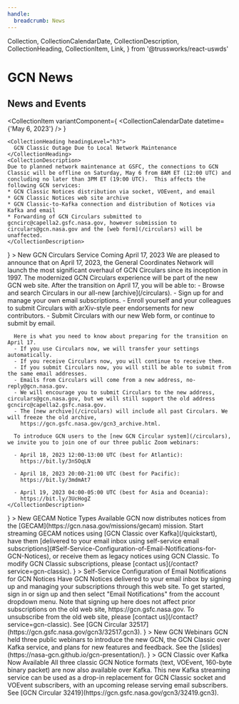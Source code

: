 ```yaml
---
handle:
  breadcrumb: News
---
```


  Collection,
  CollectionCalendarDate,
  CollectionDescription,
  CollectionHeading,
  CollectionItem,
  Link,
} from '@trussworks/react-uswds'

# GCN News

<h2 className="">News and Events</h2>
<Collection>

  <CollectionItem
    variantComponent={
      <CollectionCalendarDate datetime={'May 6, 2023'} />
    }
  >
    <CollectionHeading headingLevel="h3">
      GCN Classic Outage Due to Local Network Maintenance
    </CollectionHeading>
    <CollectionDescription>
    Due to planned network maintenance at GSFC, the connections to GCN Classic will be offline on Saturday, May 6 from 8AM ET (12:00 UTC) and concluding no later than 3PM ET (19:00 UTC).  This affects the following GCN services:
    * GCN Classic Notices distribution via socket, VOEvent, and email
    * GCN Classic Notices web site archive
    * GCN Classic-to-Kafka connection and distribution of Notices via Kafka and email
    * Forwarding of GCN Circulars submitted to gcncirc@capella2.gsfc.nasa.gov, however submission to circulars@gcn.nasa.gov and the [web form](/circulars) will be unaffected.
    </CollectionDescription>
  </CollectionItem>
  <CollectionItem
    variantComponent={
      <CollectionCalendarDate datetime={'April 6, 2023'} />
    }
  >
    <CollectionHeading headingLevel="h3">
      New GCN Circulars Service Coming April 17, 2023
    </CollectionHeading>
    <CollectionDescription>
     We are pleased to announce that on April 17, 2023, the General Coordinates Network will launch the most significant overhaul of GCN Circulars since its inception in 1997. The modernized GCN Circulars experience will be part of the new GCN web site.
     After the transition on April 17, you will be able to:
      - Browse and search Circulars in our all-new [archive](/circulars).
      - Sign up for and manage your own email subscriptions.
      - Enroll yourself and your colleagues to submit Circulars with arXiv-style peer endorsements for new contributors.
      - Submit Circulars with our new Web form, or continue to submit by email.

      Here is what you need to know about preparing for the transition on April 17.
      - If you use Circulars now, we will transfer your settings automatically.
      - If you receive Circulars now, you will continue to receive them.
      - If you submit Circulars now, you will still be able to submit from the same email addresses.
      - Emails from Circulars will come from a new address, no-reply@gcn.nasa.gov.
      - We will encourage you to submit Circulars to the new address, circulars@gcn.nasa.gov, but we will still support the old address gcncirc@capella2.gsfc.nasa.gov.
      - The [new archive](/circulars) will include all past Circulars. We will freeze the old archive,
        https://gcn.gsfc.nasa.gov/gcn3_archive.html.

      To introduce GCN users to the [new GCN Circular system](/circulars), we invite you to join one of our three public Zoom webinars:

      - April 18, 2023 12:00-13:00 UTC (best for Atlantic):
        https://bit.ly/3nSOqLN

      - April 18, 2023 20:00-21:00 UTC (best for Pacific):
        https://bit.ly/3mdmAt7

      - April 19, 2023 04:00-05:00 UTC (best for Asia and Oceania):
        https://bit.ly/3UcHogZ
    </CollectionDescription>

  </CollectionItem>
  <CollectionItem
    variantComponent={
      <CollectionCalendarDate datetime={'September 22, 2022'} />
    }
  >
    <CollectionHeading headingLevel="h3">
      New GECAM Notice Types Available
    </CollectionHeading>
    <CollectionDescription>
      GCN now distributes notices from the
      [GECAM](https://gcn.nasa.gov/missions/gecam) mission. Start streaming
      GECAM notices using [GCN Classic over Kafka](/quickstart), have them
      [delivered to your email inbox using self-service email
      subscriptions](#Self-Service-Configuration-of-Email-Notifications-for-GCN-Notices),
      or receive them as legacy notices using GCN Classic. To modify GCN Classic
      subscriptions, please [contact
      us](/contact?service=gcn-classic).
    </CollectionDescription>
  </CollectionItem>
  <CollectionItem
    variantComponent={<CollectionCalendarDate datetime={'September 2, 2022'} />}
  >
    <CollectionHeading headingLevel="h3">
      Self-Service Configuration of Email Notifications for GCN Notices
    </CollectionHeading>
    <CollectionDescription>
      Have GCN Notices delivered to your email inbox by signing up and managing
      your subscriptions through this web site. To get started, sign in or sign
      up and then select "Email Notifications" from the account dropdown menu.
      Note that signing up here does not affect prior subscriptions on the old
      web site, https://gcn.gsfc.nasa.gov. To unsubscribe from the old web site,
      please [contact
      us](/contact?service=gcn-classic).
      See [GCN Circular 32517](https://gcn.gsfc.nasa.gov/gcn3/32517.gcn3).
    </CollectionDescription>
  </CollectionItem>
  <CollectionItem
    variantComponent={<CollectionCalendarDate datetime={'August 1, 2022'} />}
  >
    <CollectionHeading headingLevel="h3">New GCN Webinars</CollectionHeading>
    <CollectionDescription>
      GCN held three public webinars to introduce the new GCN, the GCN Classic
      over Kafka service, and plans for new features and feedback. See the
      [slides](https://nasa-gcn.github.io/gcn-presentation/).
    </CollectionDescription>
  </CollectionItem>
  <CollectionItem
    variantComponent={<CollectionCalendarDate datetime={'July 20, 2022'} />}
  >
    <CollectionHeading headingLevel="h3">
      GCN Classic over Kafka Now Available
    </CollectionHeading>
    <CollectionDescription>
      All three classic GCN Notice formats (text, VOEvent, 160-byte binary
      packet) are now also available over Kafka. This new Kafka streaming
      service can be used as a drop-in replacement for GCN Classic socket and
      VOEvent subscribers, with an upcoming release serving email subscribers.
      See [GCN Circular 32419](https://gcn.gsfc.nasa.gov/gcn3/32419.gcn3).
    </CollectionDescription>
  </CollectionItem>
</Collection>
